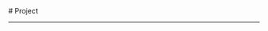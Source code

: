 
<BaseLayout title="Project">
  <BaseCard title="Project">
# Project

---

  </BaseCard>
<ProjectCard
  title="SysY编译器"
  desc="PKU编译原理实践课程工程代码:Rust编写的SysY编译器,SysY是C语言子集."
  url="https://github.com/TanKimzeg/compiler"
  image="https://raw.githubusercontent.com/TanKimzeg/compiler/main/assets/passed.png"
  badge="Rust"
  />
<ProjectCard 
  title="论文格式检测工具" 
  desc="用于检测docx论文格式的Python工具"
  url="https://github.com/TanKimzeg/PP4mat" 
  badge="Python"
  />
<ProjectCard 
  title="TUI-UNO游戏" 
  desc="Rust编写的文本用户界面UNO游戏,支持多人对战"
  url="https://github.com/TanKimzeg/uno" 
  image="https://raw.githubusercontent.com/TanKimzeg/uno/main/.github/image.png"
  badge="Rust"
  />
<ProjectCard 
  title="DES密码算法" 
  desc="DES密码算法的C语言实现"
  url="https://github.com/TanKimzeg/DES" 
  badge="C"
  />
  <ProjectCard
    title="This Blog Website"
    desc="此博客网站的静态页面"
    url="https://github.com/TanKimzeg/astroProject"
    badge="Astro"
  />
  <ProjectCard
    title="CS:APP学习记录"
    desc="CMU 15-213课程的学习记录,包含所有7个lab的代码实现和Markdown笔记."
    url="https://github.com/TanKimzeg/CS-APP"
    badge="C"
  />
  <ProjectCard
    title="Waline"
    desc="我参与贡献的开源项目.A Simple, Safe Comment System."
    url="https://github.com/walinejs/waline"
    badge="JavaScript"
  />
</BaseLayout>
